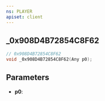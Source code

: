```yaml
---
ns: PLAYER
apiset: client
---
```

## _0x908D4B72854C8F62

```c
// 0x908D4B72854C8F62
void _0x908D4B72854C8F62(Any p0);
```


## Parameters
* **p0**: